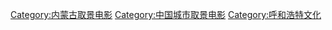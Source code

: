 [[Category:内蒙古取景电影|Category:内蒙古取景电影]]
[[Category:中国城市取景电影|Category:中国城市取景电影]]
[[Category:呼和浩特文化|Category:呼和浩特文化]]